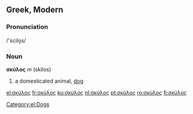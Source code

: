 ==Greek, Modern==
===Pronunciation===
/'scilo̞s/

===Noun===
'''σκύλος''' ''m'' (skilos)
# a domesticated animal, [[dog]]

[[Category:el:Dogs]]

[[el:σκύλος]]
[[fr:σκύλος]]
[[ku:σκύλος]]
[[nl:σκύλος]]
[[pt:σκύλος]]
[[ro:σκύλος]]
[[fi:σκύλος]]